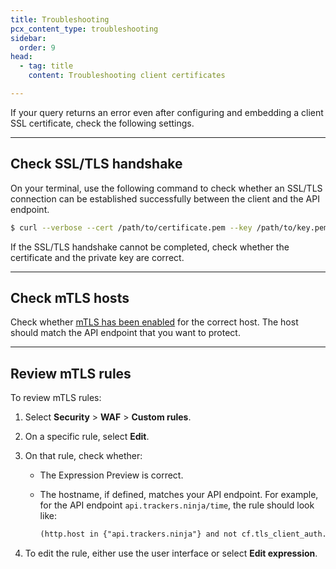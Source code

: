 ```yaml
---
title: Troubleshooting
pcx_content_type: troubleshooting
sidebar:
  order: 9
head:
  - tag: title
    content: Troubleshooting client certificates

---
```


If your query returns an error even after configuring and embedding a client SSL certificate, check the following settings.

***

## Check SSL/TLS handshake

On your terminal, use the following command to check whether an SSL/TLS connection can be established successfully between the client and the API endpoint.

```sh
$ curl --verbose --cert /path/to/certificate.pem --key /path/to/key.pem  https://your-api-endpoint.com
```

If the SSL/TLS handshake cannot be completed, check whether the certificate and the private key are correct.

***

## Check mTLS hosts

Check whether [mTLS has been enabled](/ssl/client-certificates/enable-mtls/) for the correct host. The host should match the API endpoint that you want to protect.

***

## Review mTLS rules

To review mTLS rules:

1. Select **Security** > **WAF** > **Custom rules**.

2. On a specific rule, select **Edit**.

3. On that rule, check whether:

   * The Expression Preview is correct.
   * The hostname, if defined, matches your API endpoint. For example, for the API endpoint `api.trackers.ninja/time`, the rule should look like:

     ```txt
     (http.host in {"api.trackers.ninja"} and not cf.tls_client_auth.cert_verified)
     ```

4. To edit the rule, either use the user interface or select **Edit expression**.
